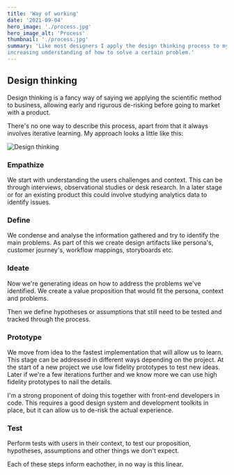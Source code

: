 ```yaml
---
title: 'Way of working'
date: '2021-09-04'
hero_image: './process.jpg'
hero_image_alt: 'Process'
thumbnail: './process.jpg'
summary: 'Like most designers I apply the design thinking process to my work, iteratively
increasing understanding of how to solve a certain problem.'
---
```


## Design thinking

Design thinking is a fancy way of saying we applying the scientific method to
business, allowing early and rigurous de-risking before going to market with a
product.

There's no one way to describe this process, apart from that it always involves
iterative learning. My approach looks a little like this:

![Design thinking](./design-thinking.png)

### Empathize

We start with understanding the users challenges and context. This can be
through interviews, observational studies or desk research. In a later stage or
for an existing product this could involve studying analytics data to identify
issues.

### Define

We condense and analyse the information gathered and try to identify the main
problems. As part of this we create design artifacts like persona's, customer
journey's, workflow mappings, storyboards etc.

### Ideate

Now we're generating ideas on how to address the problems we've identified. We
create a value proposition that would fit the persona, context and problems.

Then we define hypotheses or assumptions that still need to be tested and
tracked through the process.

### Prototype

We move from idea to the fastest implementation that will allow us to learn.
This stage can be addressed in different ways depending on the project. At the
start of a new project we use low fidelity prototypes to test new ideas. Later
if we're a few iterations further and we know more we can use high fidelity
prototypes to nail the details.

I'm a strong proponent of doing this together with front-end developers in code.
This requires a good design system and development toolkits in place, but it can
allow us to de-risk the actual experience.

### Test

Perform tests with users in their context, to test our proposition, hypotheses,
assumptions and other things we don't expect.

Each of these steps inform eachother, in no way is this linear.
